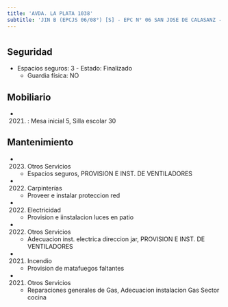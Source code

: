 ```yaml
---
title: 'AVDA. LA PLATA 1038'
subtitle: 'JIN B (EPCJS 06/08°) [S] - EPC N° 06 SAN JOSE DE CALASANZ - EPA N° 06 SAN JOSE DE CALASANZ'
---
```


#


## Seguridad

*  Espacios seguros: 3 - Estado: Finalizado 
    + Guardia física: NO





## Mobiliario

*  (2021) : Mesa inicial 5, Silla escolar 30 





## Mantenimiento

*  (2023) Otros Servicios 
    + Espacios seguros, PROVISION E INST. DE VENTILADORES

*  (2022) Carpinterías 
    + Proveer e instalar proteccion red

*  (2022) Electricidad 
    + Provision e iinstalacion luces en patio

*  (2022) Otros Servicios 
    + Adecuacion inst. electrica direccion jar, PROVISION E INST. DE VENTILADORES

*  (2021) Incendio 
    + Provision de matafuegos faltantes

*  (2021) Otros Servicios 
    + Reparaciones generales de Gas, Adecuacion instalacion Gas Sector cocina



